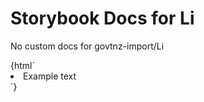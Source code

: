 

# Storybook Docs for Li

<Meta title="govtnz-import/Li" />

No custom docs for govtnz-import/Li

<Preview>
  <Story name="Li" height="100px">
    {html` <li>Example text</li> `}
  </Story>
</Preview>
